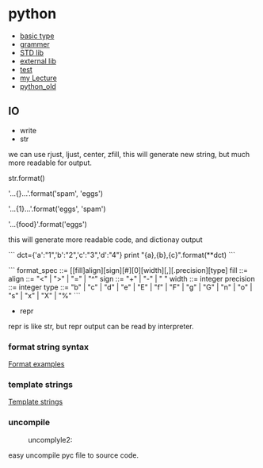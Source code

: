 = python =

* [[python_type|basic type]]
* [[python_grammer|grammer]]
* [[python_stdlib|STD lib]]
* [[python_lib|external lib]]
* [[python_test|test]]
* [[python_lec|my Lecture]]
* [[python_old]]

== IO ==
* write
* str
we can use rjust, ljust, center, zfill, this will generate new string, but much more readable for output.

str.format()

'...{}...'.format('spam', 'eggs')

'...{1}...'.format('eggs', 'spam')

'...{food}'.format('eggs')

this will generate more readable code, and dictionay output

```
dct={'a':"1",'b':"2",'c':"3",'d':"4"}
print "{a},{b},{c}".format(**dct)
```

```
format_spec ::=  [[fill]align][sign][#][0][width][,][.precision][type]
fill        ::=  <any character>
align       ::=  "<" | ">" | "=" | "^"
sign        ::=  "+" | "-" | " "
width       ::=  integer
precision   ::=  integer
type        ::=  "b" | "c" | "d" | "e" | "E" | "f" | "F" | "g" | "G" | "n" | "o" | "s" | "x" | "X" | "%"
```
* repr
repr is like str, but repr output can be read by interpreter.

=== format string syntax ===
[[https://docs.python.org/2/library/string.html#format-examples|Format examples]]
=== template strings ===
[[https://docs.python.org/2/library/string.html#template-strings|Template strings]]


=== uncompile ===
:uncomplyle2:
easy uncompile pyc file to source code.
